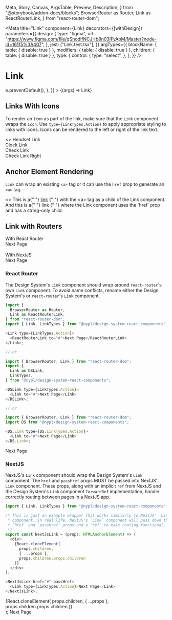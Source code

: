   Meta,
  Story,
  Canvas,
  ArgsTable,
  Preview,
  Description,
} from "@storybook/addon-docs/blocks";
  BrowserRouter as Router,
  Link as ReactRouterLink,
} from "react-router-dom";

<Meta
  title="Link"
  component={Link}
  decorators={[withDesign]}
  parameters={{
    design: {
      type: "figma",
      url:
        "https://www.figma.com/file/qShodlfNCJHb8n03IFyApM/Master?node-id=16115%3A407",
    },
    jest: ["Link.test.tsx"],
  }}
  argTypes={{
    blockName: { table: { disable: true } },
    modifiers: { table: { disable: true } },
    children: { table: { disable: true } },
    type: {
      control: {
        type: "select",
      },
    },
  }}
/>

# Link

<Description of={Link} />

<Preview withToolbar>
  <Story
    name="Basic"
    args={{
      id: "nypl-link",
      type: LinkTypes.Action,
      href: "https://nypl.org",
      className: "custom-class",
      attributes: {
        rel: "nofollow",
        onClick: (e) => e.preventDefault(),
      },
    }}
  >
    {(args) => <Link {...args}>Link</Link>}
  </Story>
</Preview>

<ArgsTable story="Basic" />

## Links With Icons

To render an `Icon` as part of the link, make sure that the `Link` component
wraps the `Icon`. Use `type={LinkTypes.Action}` to apply appropriate styling to
links with icons. Icons can be rendered to the left or right of the link text.

<Preview>
  <Story name="With Icons">
    <>
      <Link type={LinkTypes.Action} href="#passed-in-link">
        <Icon
          name={"headset"}
          modifiers={["left", "small"]}
          decorative={true}
        />
        Headset Link
      </Link>
      <br />
      <Link type={LinkTypes.Action} href="#passed-in-link">
        <Icon name={"clock"} modifiers={["left", "small"]} decorative={true} />
        Clock Link
      </Link>
      <br />
      <Link type={LinkTypes.Action} href="#passed-in-link">
        <Icon name={"check"} modifiers={["left", "small"]} decorative={true} />
        Check Link
      </Link>
      <br />
      <Link type={LinkTypes.Action} href="#passed-in-link-right">
        Check Link Right
        <Icon name={"check"} modifiers={["right", "small"]} decorative={true} />
      </Link>
    </>
  </Story>
</Preview>

## Anchor Element Rendering

`Link` can wrap an existing `<a>` tag or it can use the `href` prop to generate
an `<a>` tag.

<Preview>
  <Story name="Anchor Element Rendering">
    <>
      This is a{" "}
      <Link type={LinkTypes.Action}>
        <a href="#existing-anchor-tag">link</a>
      </Link>{" "}
      with the &lt;a&gt; tag as a child of the Link component. And this is a{" "}
      <Link type={LinkTypes.Action} href="#passed-in-link">
        link
      </Link>{" "}
      where the Link component uses the `href` prop and has a string-only child.
    </>
  </Story>
</Preview>

## Link with Routers

<Preview>
  <Story name="Link with Routers">
    <div>With React Router</div>
    <Router>
      <Link type={LinkTypes.Action}>
        <ReactRouterLink to="#">Next Page</ReactRouterLink>
      </Link>
    </Router>
    <br />
    <br />
    <div>With NextJS</div>
    <NextJsLink href="#" passHref>
      <Link type={LinkTypes.Action}>Next Page</Link>
    </NextJsLink>
  </Story>
</Preview>

### React Router

The Design System's `Link` component should wrap around `react-router`'s own
`Link` component. To avoid name conflicts, rename either the Design System's
or `react-router`'s `Link` component.

```js
import {
  BrowserRouter as Router,
  Link as ReactRouterLink,
} from "react-router-dom";
import { Link, LinkTypes } from "@nypl/design-system-react-components";

<Link type={LinkTypes.Action}>
  <ReactRouterLink to="#">Next Page</ReactRouterLink>
</Link>;

// or

import { BrowserRouter, Link } from "react-router-dom";
import {
  Link as DSLink,
  LinkTypes,
} from "@nypl/design-system-react-components";

<DSLink type={LinkTypes.Action}>
  <Link to="#">Next Page</Link>
</DSLink>;

// or

import { BrowserRouter, Link } from "react-router-dom";
import DS from "@nypl/design-system-react-components";

<DS.Link type={DS.LinkTypes.Action}>
  <Link to="#">Next Page</Link>
</DS.Link>;
```

<Preview>
  <Router>
    <Link type={LinkTypes.Action}>
      <ReactRouterLink to="#">Next Page</ReactRouterLink>
    </Link>
  </Router>
</Preview>

### NextJS

NextJS's `Link` component should wrap the Design System's `Link` component.
The `href` and `passHref` props MUST be passed into NextJS' `Link` component.
These props, along with an implicit `ref` from NextJS and the Design System's
`Link` component `forwardRef` implementation, handle correctly routing between
pages in a NextJS app.

```js
import { Link, LinkTypes } from "@nypl/design-system-react-components";

/* This is just an example wrapper that works similarly to NextJS' `Link`
 * component. In real life, NextJS's `Link` component will pass down the
 * `href` and `passHref` props and a `ref` to make routing functional.
 */
export const NextJsLink = (props: HTMLAnchorElement) => (
  <div>
    {React.cloneElement(
      props.children,
      { ...props },
      props.children.props.children
    )}
  </div>
);

<NextJsLink href="#" passHref>
  <Link type={LinkTypes.Action}>Next Page</Link>
</NextJsLink>;
```

  <div>
    {React.cloneElement(
      props.children,
      { ...props },
      props.children.props.children
    )}
  </div>
);

<Preview>
  <NextJsLink href="#" passHref>
    <Link type={LinkTypes.Action}>Next Page</Link>
  </NextJsLink>
</Preview>
